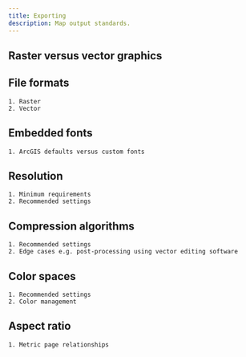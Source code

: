 ```yaml
---
title: Exporting
description: Map output standards.
---
```


## Raster versus vector graphics
## File formats
    1. Raster
    2. Vector
## Embedded fonts
    1. ArcGIS defaults versus custom fonts
## Resolution
    1. Minimum requirements
    2. Recommended settings
## Compression algorithms
    1. Recommended settings
    2. Edge cases e.g. post-processing using vector editing software
## Color spaces
    1. Recommended settings
    2. Color management
## Aspect ratio
    1. Metric page relationships